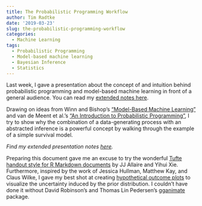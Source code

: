 ```yaml
---
title: The Probabilistic Programming Workflow
author: Tim Radtke
date: '2019-03-23'
slug: the-probabilistic-programming-workflow
categories:
  - Machine Learning
tags:
  - Probabilistic Programming
  - Model-based machine learning
  - Bayesian Inference
  - Statistics
---
```


Last week, I gave a presentation about the concept of and intuition behind probabilistic programming and model-based machine learning in front of a general audience. You can read my [extended notes here](https://minimizeregret.com/probprog/).

Drawing on ideas from Winn and Bishop's ["Model-Based Machine Learning "](http://mbmlbook.com/Introduction.html) and van de Meent et al.'s ["An Introduction to Probabilistic Programming"](https://arxiv.org/abs/1809.10756), I try to show why the combination of a data-generating process with an abstracted inference is a powerful concept by walking through the example of a simple survival model.

*Find my extended presentation notes [here](https://minimizeregret.com/probprog/).*

Preparing this document gave me an excuse to try the wonderful [Tufte handout style for R Markdown documents](https://rstudio.github.io/tufte/) by JJ Allaire and Yihui Xie. Furthermore, inspired by the work of Jessica Hullman, Matthew Kay, and Claus Wilke, I gave my best shot at creating [hypothetical outcome plots](https://resources.rstudio.com/rstudio-conf-2019/visualizing-uncertainty-with-hypothetical-outcomes-plots) to visualize the uncertainty induced by the prior distribution. I couldn't have done it without David Robinson's and Thomas Lin Pedersen's [gganimate](https://github.com/thomasp85/gganimate) package. 